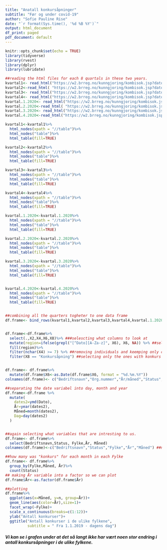```yaml
---
title: "Anatall konkursåpninger"
subtitle: "Før og under covid-19"
author: "Sofie Pauline Rise"
date: "`r format(Sys.time(), '%d %B %Y')`"
output: html_document
df_print: paged
pdf_document: default
---
```


```r
knitr::opts_chunk$set(echo = TRUE)
library(tidyverse)
library(rvest)
library(dplyr)
library(lubridate)

##reading the html files for each 8 quartals in these two years. 
kvartal1<- read_html("https://w2.brreg.no/kunngjoring/kombisok.jsp?datoFra=01.01.2019&datoTil=31.03.2019&id_region=0&id_niva1=51&id_niva2=56&id_bransje1=0")
kvartal2<-read_html( "https://w2.brreg.no/kunngjoring/kombisok.jsp?datoFra=01.04.2019&datoTil=30.06.2019&id_region=0&id_niva1=51&id_niva2=56&id_bransje1=0")
kvartal3<- read_html("https://w2.brreg.no/kunngjoring/kombisok.jsp?datoFra=01.07.2019&datoTil=30.09.2019&id_region=0&id_niva1=51&id_niva2=56&id_bransje1=0")
kvartal4<- read_html("https://w2.brreg.no/kunngjoring/kombisok.jsp?datoFra=01.10.2019&datoTil=31.12.2019&id_region=0&id_niva1=51&id_niva2=56&id_bransje1=0")
kvartal.1.2020<- read_html("https://w2.brreg.no/kunngjoring/kombisok.jsp?datoFra=01.01.2020&datoTil=31.03.2020&id_region=0&id_niva1=51&id_niva2=56&id_bransje1=0")
kvartal.2.2020<-read_html( "https://w2.brreg.no/kunngjoring/kombisok.jsp?datoFra=01.04.2020&datoTil=30.06.2020&id_region=0&id_niva1=51&id_niva2=56&id_bransje1=0")
kvartal.3.2020<- read_html("https://w2.brreg.no/kunngjoring/kombisok.jsp?datoFra=01.07.2020&datoTil=30.09.2020&id_region=0&id_niva1=51&id_niva2=56&id_bransje1=0")
kvartal.4.2020<-read_html("https://w2.brreg.no/kunngjoring/kombisok.jsp?datoFra=01.10.2020&datoTil=31.12.2020&id_region=0&id_niva1=51&id_niva2=56&id_bransje1=0")
```




```r
kvartal1<-kvartal1%>%
  html_nodes(xpath = "//table")%>%
  html_nodes("table")%>%
  html_table(fill=TRUE)

kvartal2<-kvartal2%>%
  html_nodes(xpath = "//table")%>%
  html_nodes("table")%>%
  html_table(fill=TRUE)

kvartal3<-kvartal3%>%
  html_nodes(xpath = "//table")%>%
  html_nodes("table")%>%
  html_table(fill=TRUE)

kvartal4<-kvartal4%>%
  html_nodes(xpath = "//table")%>%
  html_nodes("table")%>%
  html_table(fill=TRUE)

kvartal.1.2020<-kvartal.1.2020%>%
  html_nodes(xpath = "//table")%>%
  html_nodes("table")%>%
  html_table(fill=TRUE)

kvartal.2.2020<-kvartal.2.2020%>%
  html_nodes(xpath = "//table")%>%
  html_nodes("table")%>%
  html_table(fill=TRUE)

kvartal.3.2020<-kvartal.3.2020%>%
  html_nodes(xpath = "//table")%>%
  html_nodes("table")%>%
  html_table(fill=TRUE)


kvartal.4.2020<-kvartal.4.2020%>%
  html_nodes(xpath = "//table")%>%
  html_nodes("table")%>%
  html_table(fill=TRUE)


##combining all the quarters togheter to one data frame
df.frame<- bind_rows(kvartal1,kvartal2,kvartal3,kvartal4,kvartal.1.2020,kvartal.2.2020,kvartal.3.2020,kvartal.4.2020)


df.frame<-df.frame%>%
  select(.,X2,X4,X6,X8)%>% ###selescting what columns to look at 
  mutate(region=ifelse(grepl("[^Dato][A-Za-z]", X6), X6, NA)) %>% ##selesctin fylker to go from A-Z and start over with new fylke
  fill(region)%>%
  filter(nchar(X4) >= 7) %>% ##removing individuals and keemping only companies with org.number >7
  filter(X8 == "Konkursåpning") ##selecting only the ones with konkurs åpning not hjemmland/utland


df.frame<- df.frame%>%
  mutate(df.frame$X6<-as.Date(df.frame$X6, format = "%d.%m.%Y"))
colnames(df.frame)<- c("Bedriftsnavn","Org.nummer","År/måned","Status","Fylke","Dato")

##separating the date variabel into day, month and year
df.frame<-df.frame %>%
  mutate(
    dates2=ymd(Dato),
    År=year(dates2),
    Måned=month(dates2),
    Dag=day(dates2)
  )


##again selecting what variables that are intresting to us. 
df.frame<- df.frame%>%
  select(Bedriftsnavn,Status, Fylke,År, Måned)
colnames(df.frame)<-c("Bedriftsnavn","Status","Fylke","År","Måned") ##naming the variables to clean up 

##how many was "konkurs" for each month in each Fylke
df.frame<- df.frame%>%
  group_by(Fylke,Måned, År)%>%
  count(Status)
## making År variable into a factor so we can plot 
df.frame$År<-as.factor(df.frame$År)
```



```r
##plotting 
df.frame%>%
  ggplot(aes(x=Måned, y=n, group=År))+
  geom_line(aes(color=År),size=1)+
  facet_wrap(~Fylke)+
  scale_x_continuous(breaks=c(1:12))+
  ylab("Antall konkurser")+
  ggtitle("Antall konkurser i de ulike fylkene",
          subtitle = " Fra 1.1.2019 - dagens dag")
```

##### Vi kan se i grafen under at det så langt ikke har vært noen stor endring i antall konkursåpninger i de ulike fylkene.



